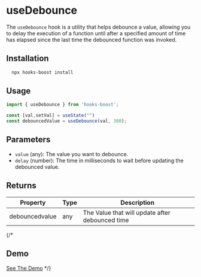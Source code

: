 # useDebounce

The `useDebounce` hook is a utility that helps debounce a value, allowing you to delay the execution of a function until after a specified amount of time has elapsed since the last time the debounced function was invoked.

## Installation


```bash copy
  npx hooks-boost install
```

## Usage

```jsx
import { useDebounce } from 'hooks-boost';

const [val,setVal] = useState("")
const debouncedValue = useDebounce(val, 300);
```

## Parameters

- `value` (any): The value you want to debounce.
- `delay` (number): The time in milliseconds to wait before updating the debounced value.

## Returns

| Property           | Type             | Description                                      |
| ------------------ | ----------------- | ------------------------------------------------ |
| debouncedvalue           | any  | The Value that will update after debounced time |



{/* 
## Demo 

[See The Demo](https://codesandbox.io/p/sandbox/usebatterystate-2t4qw6?file=%2Fapp%2Fpage.tsx%3A1%2C1) */}